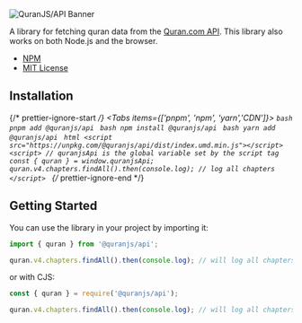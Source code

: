 
<Image src="/banner.png" alt="QuranJS/API Banner" width={1280} height={680} />

A library for fetching quran data from the [Quran.com API](https://api-docs.quran.com/docs/quran.com_versioned/4.0.0/quran-com-api). This library also works on both Node.js and the browser.

- [NPM](https://www.npmjs.com/package/@quranjs/api)
- [MIT License](https://github.com/quran/api-js/blob/master/LICENSE)

## Installation

{/* prettier-ignore-start */}
<Tabs items={['pnpm', 'npm', 'yarn','CDN']}>
 <Tab>
    ```bash
    pnpm add @quranjs/api
    ```
  </Tab>
  <Tab>
    ```bash
    npm install @quranjs/api
    ```
  </Tab>
  <Tab>
    ```bash
    yarn add @quranjs/api
    ```
  </Tab>
  <Tab>
    ```html
    <script src="https://unpkg.com/@quranjs/api/dist/index.umd.min.js"></script>
    <script>
      // quranjsApi is the global variable set by the script tag
      const { quran } = window.quranjsApi;
      quran.v4.chapters.findAll().then(console.log); // log all chapters
    </script>
    ```
  </Tab>
</Tabs>
{/* prettier-ignore-end */}

## Getting Started

You can use the library in your project by importing it:

```js
import { quran } from '@quranjs/api';

quran.v4.chapters.findAll().then(console.log); // will log all chapters
```

or with CJS:

```js
const { quran } = require('@quranjs/api');

quran.v4.chapters.findAll().then(console.log); // will log all chapters
```
